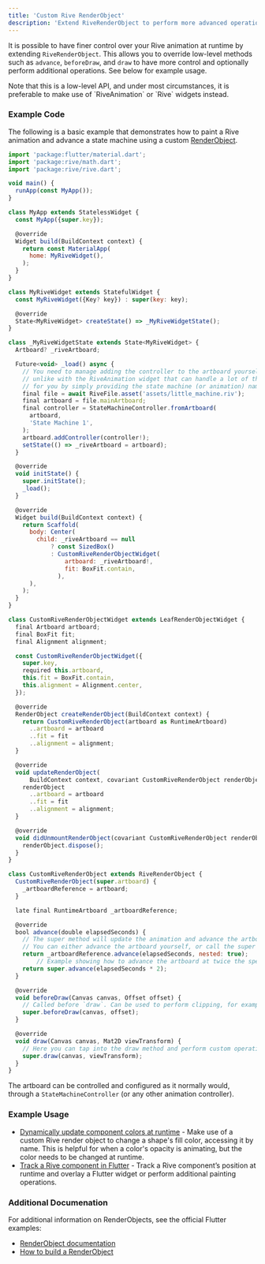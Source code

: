 ```yaml
---
title: 'Custom Rive RenderObject'
description: 'Extend RiveRenderObject to perform more advanced operations.'
---
```


It is possible to have finer control over your Rive animation at runtime by extending `RiveRenderObject`. This allows you to override low-level methods such as `advance`, `beforeDraw`, and `draw` to have more control and optionally perform additional operations. See below for example usage.

<Note>
 Note that this is a low-level API, and under most circumstances, it is preferable to make use of `RiveAnimation` or `Rive` widgets instead.
</Note>

### Example Code

The following is a basic example that demonstrates how to paint a Rive animation and advance a state machine using a custom [RenderObject](https://api.flutter.dev/flutter/rendering/RenderObject-class.html).

```javascript
import 'package:flutter/material.dart';
import 'package:rive/math.dart';
import 'package:rive/rive.dart';

void main() {
  runApp(const MyApp());
}

class MyApp extends StatelessWidget {
  const MyApp({super.key});

  @override
  Widget build(BuildContext context) {
    return const MaterialApp(
      home: MyRiveWidget(),
    );
  }
}

class MyRiveWidget extends StatefulWidget {
  const MyRiveWidget({Key? key}) : super(key: key);

  @override
  State<MyRiveWidget> createState() => _MyRiveWidgetState();
}

class _MyRiveWidgetState extends State<MyRiveWidget> {
  Artboard? _riveArtboard;

  Future<void> _load() async {
    // You need to manage adding the controller to the artboard yourself,
    // unlike with the RiveAnimation widget that can handle a lot of this logic
    // for you by simply providing the state machine (or animation) name.
    final file = await RiveFile.asset('assets/little_machine.riv');
    final artboard = file.mainArtboard;
    final controller = StateMachineController.fromArtboard(
      artboard,
      'State Machine 1',
    );
    artboard.addController(controller!);
    setState(() => _riveArtboard = artboard);
  }

  @override
  void initState() {
    super.initState();
    _load();
  }

  @override
  Widget build(BuildContext context) {
    return Scaffold(
      body: Center(
        child: _riveArtboard == null
            ? const SizedBox()
            : CustomRiveRenderObjectWidget(
                artboard: _riveArtboard!,
                fit: BoxFit.contain,
              ),
      ),
    );
  }
}

class CustomRiveRenderObjectWidget extends LeafRenderObjectWidget {
  final Artboard artboard;
  final BoxFit fit;
  final Alignment alignment;

  const CustomRiveRenderObjectWidget({
    super.key,
    required this.artboard,
    this.fit = BoxFit.contain,
    this.alignment = Alignment.center,
  });

  @override
  RenderObject createRenderObject(BuildContext context) {
    return CustomRiveRenderObject(artboard as RuntimeArtboard)
      ..artboard = artboard
      ..fit = fit
      ..alignment = alignment;
  }

  @override
  void updateRenderObject(
      BuildContext context, covariant CustomRiveRenderObject renderObject) {
    renderObject
      ..artboard = artboard
      ..fit = fit
      ..alignment = alignment;
  }

  @override
  void didUnmountRenderObject(covariant CustomRiveRenderObject renderObject) {
    renderObject.dispose();
  }
}

class CustomRiveRenderObject extends RiveRenderObject {
  CustomRiveRenderObject(super.artboard) {
    _artboardReference = artboard;
  }

  late final RuntimeArtboard _artboardReference;

  @override
  bool advance(double elapsedSeconds) {
    // The super method will update the animation and advance the artboard.
    // You can either advance the artboard yourself, or call the super method.
    return _artboardReference.advance(elapsedSeconds, nested: true);
		// Example showing how to advance the artboard at twice the speed.
    return super.advance(elapsedSeconds * 2);
  }

  @override
  void beforeDraw(Canvas canvas, Offset offset) {
    // Called before `draw`. Can be used to perform clipping, for example.
    super.beforeDraw(canvas, offset);
  }

  @override
  void draw(Canvas canvas, Mat2D viewTransform) {
    // Here you can tap into the draw method and perform custom operations.
    super.draw(canvas, viewTransform);
  }
}
```

The artboard can be controlled and configured as it normally would, through a `StateMachineController` (or any other animation controller).

### Example Usage 

- [Dynamically update component colors at runtime](https://github.com/HayesGordon/rive_flutter_runtime_color_change_example) - Make use of a custom Rive render object to change a shape's fill color, accessing it by name. This is helpful for when a color's opacity is animating, but the color needs to be changed at runtime.
- [Track a Rive component in Flutter](https://github.com/luigi-rosso/rive_flutter_painting_context/) - Track a Rive component’s position at runtime and overlay a Flutter widget or perform additional painting operations.

### Additional Documenation 

For additional information on RenderObjects, see the official Flutter examples:

- [RenderObject documentation](https://api.flutter.dev/flutter/rendering/RenderObject-class.html)
- [How to build a RenderObject](https://www.youtube.com/watch?v=cq34RWXegM8)